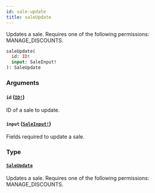 ```yaml
---
id: sale-update
title: saleUpdate
---
```


Updates a sale. Requires one of the following permissions: MANAGE_DISCOUNTS.

```graphql
saleUpdate(
  id: ID!
  input: SaleInput!
): SaleUpdate

```

### Arguments

#### `id` ([`ID!`](../../../developer/api-reference/scalars/id))

ID of a sale to update.

#### `input` ([`SaleInput!`](../../../developer/api-reference/inputs/sale-input))

Fields required to update a sale.

### Type

#### [`SaleUpdate`](../../../developer/api-reference/objects/sale-update)

Updates a sale. Requires one of the following permissions: MANAGE_DISCOUNTS.
